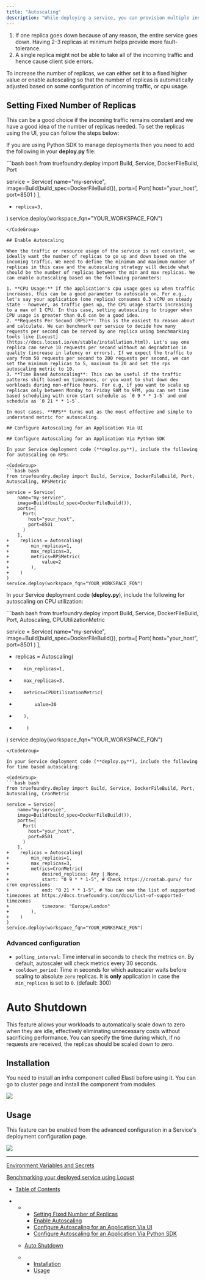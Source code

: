 ```yaml
---
title: "Autoscaling"
description: "While deploying a service, you can provision multiple instances of your container (pod in the kubernetes world) so that the incoming traffic is load-balanced between the multiple instances. We refer to each such instance as a replica in Truefoundry. While deploying at Truefoundry, the default value of a replica is 1. While this is fine for development purposes, a single replica is not the best choice for production workloads because of the following reasons:"
---
```


1. If one replica goes down because of any reason, the entire service goes down. Having 2-3 replicas at minimum helps provide more fault-tolerance.
2. A single replica might not be able to take all of the incoming traffic and hence cause client side errors.

To increase the number of replicas, we can either set it to a fixed higher value or enable autoscaling so that the number of replicas is automatically adjusted based on some configuration of incoming traffic, or cpu usage.

## Setting Fixed Number of Replicas

This can be a good choice if the incoming traffic remains constant and we have a good idea of the number of replicas needed. To set the replicas using the UI, you can follow the steps below:

If you are using Python SDK to manage deployments then you need to add the following in your **deploy.py** file:

<CodeGroup>
  ```bash bash
  from truefoundry.deploy import Build, Service, DockerFileBuild, Port

  service = Service(
      name="my-service",
      image=Build(build_spec=DockerFileBuild()),
      ports=[
        Port(
          host="your_host",
          port=8501
        )
      ],
  +  	replica=3,
  )
  service.deploy(workspace_fqn="YOUR_WORKSPACE_FQN")
  ```
</CodeGroup>

## Enable Autoscaling

When the traffic or resource usage of the service is not constant, we ideally want the number of replicas to go up and down based on the incoming traffic. We need to define the minimum and maximum number of replicas in this case and the autoscaling strategy will decide what should be the number of replicas between the min and max replicas. We can enable autoscaling based on the following parameters:

1. **CPU Usage:** If the application's cpu usage goes up when traffic increases, this can be a good parameter to autoscale on. For e.g., let's say your application (one replica) consumes 0.3 vCPU on steady state - however, as traffic goes up, the CPU usage starts increasing to a max of 1 CPU. In this case, setting autoscaling to trigger when CPU usage is greater than 0.6 can be a good idea.
2. **Requests Per Second (RPS)**: This is the easiest to reason about and calculate. We can benchmark our service to decide how many requests per second can be served by one replica using benchmarking tools like [Locust](https://docs.locust.io/en/stable/installation.html). Let's say one replica can serve 10 requests per second without an degradation in quality (increase in latency or errors). If we expect the traffic to vary from 50 requests per second to 200 requests per second, we can set the minimum replicas to 5, maximum to 20 and set the rps autoscaling metric to 10.
3. **Time Based Autoscaling**: This can be useful if the traffic patterns shift based on timezones, or you want to shut down dev workloads during non-office hours. For e.g, if you want to scale up replicas only between Monday to Friday 9AM to 9PM, you can set time based scheduling with cron start schedule as `0 9 * * 1-5` and end schedule as `0 21 * * 1-5`.

In most cases, **RPS** turns out as the most effective and simple to understand metric for autoscaling.

## Configure Autoscaling for an Application Via UI

## Configure Autoscaling for an Application Via Python SDK

In your Service deployment code (**deploy.py**), include the following for autoscaling on RPS:

<CodeGroup>
  ```bash bash
  from truefoundry.deploy import Build, Service, DockerFileBuild, Port, Autoscaling, RPSMetric

  service = Service(
      name="my-service",
      image=Build(build_spec=DockerFileBuild()),
      ports=[
        Port(
          host="your_host",
          port=8501
        )
      ],
  +    replicas = Autoscaling(
  +        min_replicas=1,
  +        max_replicas=3,
  +        metrics=RPSMetric(
  +            value=2
  +        ),
  +    )
  )
  service.deploy(workspace_fqn="YOUR_WORKSPACE_FQN")
  ```
</CodeGroup>

In your Service deployment code (**deploy.py**), include the following for autoscaling on CPU utilization:

<CodeGroup>
  ```bash bash
  from truefoundry.deploy import Build, Service, DockerFileBuild, Port, Autoscaling, CPUUtilizationMetric

  service = Service(
      name="my-service",
      image=Build(build_spec=DockerFileBuild()),
      ports=[
        Port(
          host="your_host",
          port=8501
        )
      ],
  +    replicas = Autoscaling(
  +        min_replicas=1,
  +        max_replicas=3,
  +        metrics=CPUUtilizationMetric(
  +            value=30
  +        ),
  +			)
  )
  service.deploy(workspace_fqn="YOUR_WORKSPACE_FQN")
  ```
</CodeGroup>

In your Service deployment code (**deploy.py**), include the following for time based autoscaling:

<CodeGroup>
  ```bash bash
  from truefoundry.deploy import Build, Service, DockerFileBuild, Port, Autoscaling, CronMetric

  service = Service(
      name="my-service",
      image=Build(build_spec=DockerFileBuild()),
      ports=[
        Port(
          host="your_host",
          port=8501
        )
      ],
  +    replicas = Autoscaling(
  +        min_replicas=1,
  +        max_replicas=3,
  +        metrics=CronMetric(
  +            desired_replicas: Any | None,
  +            start: "0 9 * * 1-5", # Check https://crontab.guru/ for cron expressions
  +            end: "0 21 * * 1-5", # You can see the list of supported timezones at https://docs.truefoundry.com/docs/list-of-supported-timezones
  +            timezone: "Europe/London" 
  +        ),
  +    )
  )
  service.deploy(workspace_fqn="YOUR_WORKSPACE_FQN")
  ```
</CodeGroup>

### Advanced configuration

* `polling_interval`: Time interval in seconds to check the metrics on. By default, autoscaler will check metrics every 30 seconds.
* `cooldown_period`: Time in seconds for which autoscaler waits before scaling to absolute `zero` replicas. It is **only** application in case the `min_replicas` is set to `0`. (default: 300)

# Auto Shutdown

This feature allows your workloads to automatically scale down to zero when they are idle, effectively eliminating unnecessary costs without sacrificing performance. You can specify the time during which, if no requests are received, the replicas should be scaled down to zero.

## Installation

You need to install an infra component called Elasti before using it. You can go to cluster page and install the component from modules.

![](/images/docs/ef5fd42d215b4a8456fbafaedac6e18a1aecfd9ec363d9316512033dc2f7c8ba-image.png)

## Usage

This feature can be enabled from the advanced configuration in a Service's deployment configuration page.

![](/images/docs/d684b01a06afea52360c6aa6f7d1b7469d69fe13596de47c3833061697e76b31-image.png)

***

[Environment Variables and Secrets](/docs/environment-variables-and-secrets-services)

[Benchmarking your deployed service using Locust](/docs/benchmarking-your-deployed-service-using-locust)

* [Table of Contents](#)

* * * [Setting Fixed Number of Replicas](#setting-fixed-number-of-replicas)
    * [Enable Autoscaling](#enable-autoscaling)
    * [Configure Autoscaling for an Application Via UI](#configure-autoscaling-for-an-application-via-ui)
    * [Configure Autoscaling for an Application Via Python SDK](#configure-autoscaling-for-an-application-via-python-sdk)

  * [Auto Shutdown](#auto-shutdown)

  * * [Installation](#installation)
    * [Usage](#usage)
